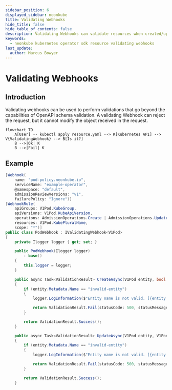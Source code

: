 ```yaml
---
sidebar_position: 6
displayed_sidebar: neonkube
title: Validating Webhooks
hide_title: false
hide_table_of_contents: false
description: Validating Webhooks can validate resources when created/updated.
keywords:
  - neonkube kubernetes operator sdk resource validating webhooks
last_update:
  author: Marcus Bowyer
---
```


# Validating Webhooks

## Introduction

Validating webhooks can be used to perform validations that go beyond the capabilities of OpenAPI schema validation.
A validating Webhook can reject the request, but it cannot modify the object received in the request.

```mermaid
flowchart TD
    A[User] -- kubectl apply resource.yaml --> K[Kubernetes API] --> V{ValidatingWebhook} --> B[Is it?]
    B -->|Ok| K
    B -->|Fail| K
```

## Example

```csharp
[Webhook(
    name: "pod-policy.neonkube.io",
    serviceName: "example-operator",
    @namespace: "default",
    admissionReviewVersions: "v1",
    failurePolicy: "Ignore")]
[WebhookRule(
    apiGroups: V1Pod.KubeGroup,
    apiVersions: V1Pod.KubeApiVersion, 
    operations: AdmissionOperations.Create | AdmissionOperations.Update, 
    resources: V1Pod.KubePluralName,
    scope: "*")]
public class PodWebhook : IValidatingWebhook<V1Pod>
{
    private Ilogger logger { get; set; }

    public PodWebhook(Ilogger logger)
        : base()
    {
        this.logger = logger;
    }

    public async Task<ValidationResult> CreateAsync(V1Pod entity, bool dryRun)
    {
        if (entity.Metadata.Name == "invalid-entity")
        {
            logger.LogInformation($"Entity name is not valid. [{entity.Namespace()}/{entity.Name()}]");

            return ValidationResult.Fail(statusCode: 500, statusMessage: "Entity name is not valid.");
        }

        return ValidationResult.Success();
    }

    public async Task<ValidationResult> UpdateAsync(V1Pod entity, V1Pod oldEntity, bool dryRun)
    {
        if (entity.Metadata.Name == "invalid-entity")
        {
            logger.LogInformation($"Entity name is not valid. [{entity.Namespace()}/{entity.Name()}]");

            return ValidationResult.Fail(statusCode: 500, statusMessage: "Entity name is not valid.");
        }

        return ValidationResult.Success();
    }
```